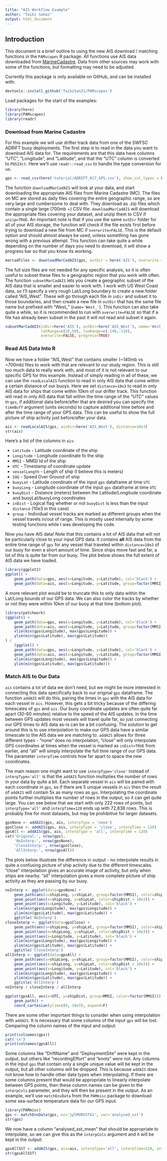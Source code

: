 ```yaml
---
title: "AIS Workflow Example"
author: "Taiki Sakai"
output: html_document
---
```


## Introduction

This document is a brief outline to using the new AIS download /
matching functions in the `PAMscapes` R package. All functions use AIS
data downloaded from [MarineCadastre](https://marinecadastre.gov/data/).
Data from other sources may work with some of the functions, but
formatting may need to be adjusted.

Currently this package is only available on GitHub, and can be installed
with:

```r
devtools::install_github('TaikiSan21/PAMscapes')
```

Load packages for the start of the examples:

```r
library(here)
library(PAMscapes)
library(readr)
```

### Download from Marine Cadastre

For this example we will use drifter track data from one of the SWFSC
ADRIFT buoy deployments. The first step is to read in the data you want
to download AIS data for. The requirements are that this data have
columns "UTC", "Longitude", and "Latitude", and that the "UTC" column is
converted to `POSIXct`. Here we'll use `readr::read_csv` to handle the
type conversion for us.

```r
gps <- read_csv(here('tutorial/ADRIFT_017_GPS.csv'), show_col_types = FALSE)
```

The function `downloadMarCadAIS` will look at your data, and start
downloading the appropriate AIS files from Marine Cadastre (MC). The
files on MC are stored as daily files covering the entire geographic
range, so are very large and cumbersome to deal with. They download as
.zip files which contain a single large (700mb +) CSV file.
`downloadMarCadAIS` will download the appropriate files covering your
dataset, and unzip them to CSV if `unzip=TRUE`. An important note is
that if you use the same `outDir` folder for all of your AIS storage,
the function will check if the file exists first before trying to
download a new file from MC if `overwrite=FALSE`. This is the default
option and should almost always be used, unless something has gone wrong
with a previous attempt. This function can take quite a while depending
on the number of days you need to download, it will show a progress bar
so that you know its working.

```r
marcadFiles <- downloadMarCadAIS(gps, outDir = here('AIS'), overwrite = FALSE, unzip=TRUE)
```

The full size files are not needed for any specific analysis, so it is
often useful to subset these files to a geographic region that you work
with often. The function `subsetMarCadAIS` lets you create a geographic
subset of the AIS data that is smaller and easier to work with. I work
with US West Coast data, so I'll specify a very rough Lat/Long boundary
to create a new folder called "AIS_West". These will go through each
file in `inDir` and subset it to those boundaries, and then create a new
file in `outDir` that has the same file name but prefixed with "West\_"
(`name='West_'`). This function can also take quite a while, so it is
recommended to run with `overwrite=FALSE` so that if a file has already
been subset in the past it will not read and subset it again.

```r
subsetMarCadAIS(inDir=here('AIS'), outDir=here('AIS_West'), name='West_', 
                latRange=c(20,50), lonRange=c(-140,-110),
                overwrite=FALSE, progress=TRUE)
```

### Read AIS Data Into R

Now we have a folder "AIS_West" that contains smaller (\~140mb vs
\~700mb) files to work with that are relevant to our study region. This
is still too much data to really work with, and most of it is not
relevant to our specific GPS for this example. Instead of simply reading
in all of these, we can use the `readLocalAIS` function to read in only
AIS data that come within a certain distance of our buoys. Here we set
`distance=10e3` to read in only AIS data for ships that come within 10km
of our drifter track. This function will read in only AIS data that fall
within the time range of the "UTC" values in `gps`, if additional data
before/after that are desired you can specify the `timeBuff` argument
(units seconds) to capture additional time before and after the time
range of your GPS data. This can be useful to show the full picture of
ship activity just before/after your data.

```r
ais <- readLocalAIS(gps, aisDir=here('AIS_West'), distance=10e3)
str(ais)
```

Here's a list of the columns in `ais`:

-   `Latitude` - Latitude coordinate of the ship
-   `Longitude` - Longitude coordinate fo the ship
-   `MMSI` - MMSI Id of the ship
-   `UTC` - Timestamp of coordinate update
-   `vesselLength` - Length of ship (I believe this is meters)
-   `SOG` - Speed Over Ground of ship
-   `buoyLat` - Latitude coordinate of the input `gps` dataframe at time
    `UTC`
-   `buoyLong` - Longitude coordinate of the input `gps` dataframe at
    time `UTC`
-   `buoyDist` - Distance (meters) between the Latitude/Longitude
    coordinate and buoyLat/buoyLong coordinates
-   `inDist` - Logical flag whether or not `buoyDist` is less than the
    input `distance` (10e3 in this case)
-   `group` - Individual vessel tracks are marked as different groups
    when the vessel travels in/out of range. This is mostly used
    internally by some testing functions while I was developing the
    code.

Now you have AIS data! Note that this contains a lot of AIS data that
will not be particularly close to your input GPS data. It contains
**all** AIS data from the entire time range of `gps` for any vessel that
traveled within `distance=10e3` of our buoy for even a short amount of
time. Since ships move fast and far, a lot of this is quite far from our
buoy. The plot below shows the full extent of AIS data we have loaded.

```r
library(ggplot2)
ggplot() +
    geom_path(data=gps, aes(x=Longitude, y=Latitude), col='black') +
    geom_path(data=ais, aes(x=Longitude, y=Latitude, group=factor(MMSI), col=factor(MMSI)))
```

A more relevant plot would be to truncate this to only data within the
Lat/Long bounds of our GPS data. We can also color the tracks by whether
or not they were within 10km of our buoy at that time (bottom plot).

```r
library(patchwork)
(ggplot() +
    geom_path(data=gps, aes(x=Longitude, y=Latitude), col='black') +
    geom_path(data=ais, aes(x=Longitude, y=Latitude, group=factor(MMSI), col=factor(MMSI))) +
    xlim(min(gps$Longitude), max(gps$Longitude)) +
    ylim(min(gps$Latitude), max(gps$Latitude))
) /
    (ggplot() +
    geom_path(data=gps, aes(x=Longitude, y=Latitude), col='black') +
    geom_path(data=ais, aes(x=Longitude, y=Latitude, group=factor(MMSI), col=inDist)) +
    xlim(min(gps$Longitude), max(gps$Longitude)) +
    ylim(min(gps$Latitude), max(gps$Latitude)))
```

### Match AIS to Our Data

`ais` contains a lot of data we don't need, but we might be more
interested in connecting this data specifically back to our original
`gps` dataframe. The function `addAIS` will do this, pairing the times
in `gps` with the AIS data for each vessel in `ais`. However, this gets
a bit tricky because of the differing timescales of `gps` and `ais`. Our
buoy coordinate updates are often quite far apart (30-60 minutes)
relative to the speed of the AIS updates. In the time between GPS
updates most vessels will travel quite far, so just connecting our GPS
times to AIS data as-is can be a bit confusing. The solution to get
around this is to use interpolation to make our GPS data have a similar
timescale to the AIS data we are matching to. `addAIS` allows for three
different types - "none" does no interpolation, "close" will only
interpolate GPS coordinates at times when the vessel is marked as
`inDist=TRUE` from earlier, and "all" will simply interpolate the full
time range of our GPS data. The parameter `interpTime` controls how far
apart to space the new coordinates.

The main reason one might want to use `interpType='close'` instead of
`interpType='all'` is that the `addAIS` function multiplies the number
of rows in your data by quite a bit. Each separate vessel in `ais` will
be paired with each coordinate in `gps`, so if there are 5 unique
vessels in `ais` then the result of `addAIS` will contain 5x as many
rows as `gps`. Interpolating the coordinate points further multiplies
the number of rows in the output, so it can get quite large. You can see
below that we start with only 222 rows of points, but `interpType='all'`
and `interpTime=120` ends up with 72,838 rows. This is probably fine for
most datasets, but may be prohibitive for larger datasets.

```r
gpsNone <- addAIS(gps, ais, interpType = 'none')
gpsClose <- addAIS(gps, ais, interpType = 'close', interpTime = 120)
gpsAll <- addAIS(gps, ais, interpType = 'all', interpTime = 120)
cat('Original:', nrow(gps),
    'NoInterp:', nrow(gpsNone),
    'CloseInterp:', nrow(gpsClose),
    'AllInterp:', nrow(gpsAll))
```

The plots below illustrate the difference in output - no interpolate
results in quite a confusing picture of ship activity due to the
different timescales. "close" interpolation gives an accurate image of
activity, but only when ships are nearby. "all" interpolation gives a
more complete picture of ship activity as they are passing by our buoy.

```r
noInterp <- ggplot(data=gpsNone) +
    geom_path(aes(x=shipLong, y=shipLat, group=factor(MMSI), color=shipDist < 10e3)) +
    geom_point(aes(x=shipLong, y=shipLat, color=shipDist < 10e3)) +
    geom_point(aes(x=Longitude, y=Latitude), col='black') +
    xlim(min(gps$Longitude), max(gps$Longitude)) +
    ylim(min(gps$Latitude), max(gps$Latitude)) +
    ggtitle('NoInterp')
closeInterp <- ggplot(data=gpsClose) +
    geom_path(aes(x=shipLong, y=shipLat, group=factor(MMSI), color=shipDist < 10e3)) +
    geom_point(aes(x=shipLong, y=shipLat, color=shipDist < 10e3)) +
    geom_point(aes(x=Longitude, y=Latitude), col='black') +
    xlim(min(gps$Longitude), max(gps$Longitude)) +
    ylim(min(gps$Latitude), max(gps$Latitude)) +
    ggtitle('CloseInterp')
allInterp <- ggplot(data=gpsAll) +
    geom_path(aes(x=shipLong, y=shipLat, group=factor(MMSI), color=shipDist < 10e3)) +
    geom_point(aes(x=shipLong, y=shipLat, color=shipDist < 10e3)) +
    geom_point(aes(x=Longitude, y=Latitude), col='black') +
    xlim(min(gps$Longitude), max(gps$Longitude)) +
    ylim(min(gps$Latitude), max(gps$Latitude)) +
    ggtitle('AllInterp')
noInterp / closeInterp / allInterp
```

<!--# A few points to clarify: 1. Why does the 'Close' plot show times when shipDist<10000 is FALSE? 2. The plots show added points on the AIS tracks, but aren't we interpolating along the drifter track (black line)? I'm a little confused as to how the plots help illustrate the different interpolation methods -->

```r
ggplot(gpsAll, aes(x=UTC, y=shipDist, group=MMSI, color=factor(MMSI))) +
    geom_path() + 
    coord_cartesian(ylim=c(0, 10e3), expand=F)
```

There are some other important things to consider when using
interpolation with `addAIS`. It is necessary that some columns of the
input `gps` will be lost. Comparing the column names of the input and
output:

```r
print(colnames(gps))
cat('\n')
print(colnames(gpsAll))
```

Some columns like "DriftName" and "DeploymentSite" were kept in the
output, but others like "recordingEffort" and "knots" were not. Any
columns in the input `gps` that contain only a single unique value will
be kept in the output, but all other columns will be dropped. This is
because `addAIS` does not know how to handle other data types when
interpolating. If there are some columns present that would be
appropriate to linearly interpolate between GPS points, then these
column names can be given to the `interpCols` parameter, and they will
then be present in the output. As an example, we'll use `matchEnvData`
from the `PAMmisc` package to download some sea-surface temperature data
for our GPS input.

```r
library(PAMmisc)
gps <- matchEnvData(gps, nc='jplMURSST41', var='analysed_sst')
str(gps)
```

We now have a column "analysed_sst_mean" that should be appropriate to
interpolate, so we can give this as the `interpCols` argument and it
will be kept in the output:

```r
gpsAllSST <- addAIS(gps, ais=ais, interpType='all', interpTime=120, interpCols='analysed_sst_mean')
str(gpsAllSST)
```
